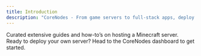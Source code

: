 ```yaml
---
title: Introduction
description: "CoreNodes - From game servers to full-stack apps, deploy instantly in 6 global regions. Enterprise-grade infrastructure with no hidden costs - truly free forever."
---
```


<CardGroup cols={2}>
  <Card
    title="Minecraft Guides"
    icon="cubes"
    href="/games/minecraft"
  >
    Curated extensive guides and how-to’s on hosting a Minecraft server.
  </Card>
  <Card
    title="Ready?"
    icon="rocket"
    href="quickstart"
  >
    Ready to deploy your own server? Head to the CoreNodes dashboard to get started.
  </Card>
</CardGroup>